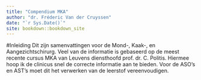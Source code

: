 ```yaml
--- 
title: "Compendium MKA"
author: "dr. Fréderic Van der Cruyssen"
date: "`r Sys.Date()`"
site: bookdown::bookdown_site
---
```


#Inleiding
Dit zijn samenvattingen voor de Mond-, Kaak-, en Aangezichtschirurg. Veel van de informatie is gebaseerd op de meest recente cursus MKA van Leuvens diensthoofd prof. dr. C. Politis. Hiermee hoop ik de clinicus snel de correcte informatie aan te bieden. Voor de ASO's en AST's moet dit het verwerken van de leerstof vereenvoudigen. 

